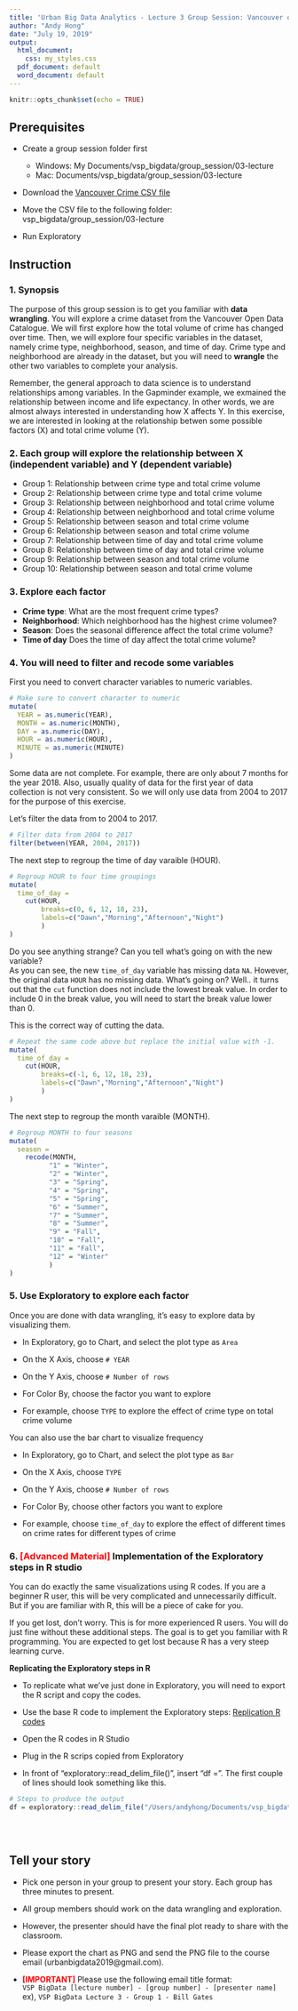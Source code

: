 ```yaml
---
title: 'Urban Big Data Analytics - Lecture 3 Group Session: Vancouver open data'
author: "Andy Hong"
date: "July 19, 2019"
output:
  html_document:
    css: my_styles.css
  pdf_document: default
  word_document: default
---
```



```r
knitr::opts_chunk$set(echo = TRUE)

```

## Prerequisites

* Create a group session folder first
  * Windows: My Documents/vsp_bigdata/group_session/03-lecture
  * Mac: Documents/vsp_bigdata/group_session/03-lecture

* Download the <a href="http://urbanbigdata.github.io/03-lecture-data_wrangling/group-session/vancouver_crime_2003-2018.csv" download> Vancouver Crime CSV file </a>

* Move the CSV file to the following folder: vsp_bigdata/group_session/03-lecture

* Run Exploratory



## Instruction

### 1. Synopsis
The purpose of this group session is to get you familiar with **data wrangling**. You will explore a crime dataset from the Vancouver Open Data Catalogue. We will first explore how the total volume of crime has changed over time. Then, we will explore four specific variables in the dataset, namely crime type, neighborhood, season, and time of day. Crime type and neighborhood are already in the dataset, but you will need to **wrangle** the other two variables to complete your analysis. <br>

Remember, the general approach to data science is to understand relationships among variables. In the Gapminder example, we exmained the relationship between income and life expectancy. In other words, we are almost always interested in understanding how X affects Y. In this exercise, we are interested in looking at the relationship betwen some possible factors (X) and total crime volume (Y). 

### 2. Each group will explore the relationship between X (independent variable) and Y (dependent variable)

 + Group 1: Relationship between crime type and total crime volume
 + Group 2: Relationship between crime type and total crime volume
 + Group 3: Relationship between neighborhood and total crime volume
 + Group 4: Relationship between neighborhood and total crime volume
 + Group 5: Relationship between season and total crime volume
 + Group 6: Relationship between season and total crime volume
 + Group 7: Relationship between time of day and total crime volume
 + Group 8: Relationship between time of day and total crime volume
 + Group 9: Relationship between season and total crime volume
 + Group 10: Relationship between season and total crime volume
 
### 3. Explore each factor
 + **Crime type**: What are the most frequent crime types?  
 + **Neighborhood**: Which neighborhood has the highest crime volumee?
 + **Season**: Does the seasonal difference affect the total crime volume?
 + **Time of day** Does the time of day affect the total crime volume?

### 4. You will need to filter and recode some variables

First you need to convert character variables to numeric variables.

```r

# Make sure to convert character to numeric
mutate(
  YEAR = as.numeric(YEAR),
  MONTH = as.numeric(MONTH),
  DAY = as.numeric(DAY),
  HOUR = as.numeric(HOUR),
  MINUTE = as.numeric(MINUTE)
)

```

Some data are not complete. For example, there are only about 7 months for the year 2018. Also, usually quality of data for the first year of data collection is not very consistent. So we will only use data from 2004 to 2017 for the purpose of this exercise.

Let's filter the data from to 2004 to 2017.
```r

# Filter data from 2004 to 2017
filter(between(YEAR, 2004, 2017))

```


The next step to regroup the time of day varaible (HOUR).
```r

# Regroup HOUR to four time groupings
mutate(
  time_of_day = 
    cut(HOUR, 
        breaks=c(0, 6, 12, 18, 23), 
        labels=c("Dawn","Morning","Afternoon","Night")
        )
)

```

Do you see anything strange? Can you tell what's going on with the new variable?<br>
As you can see, the new `time_of_day` variable has missing data `NA`. However, the original data `HOUR` has no missing data. What's going on? Well.. it turns out that the `cut` function does not include the lowest break value. In order to include 0 in the break value, you will need to start the break value lower than 0.

This is the correct way of cutting the data.
```r

# Repeat the same code above but replace the initial value with -1.
mutate(
  time_of_day = 
    cut(HOUR, 
        breaks=c(-1, 6, 12, 18, 23), 
        labels=c("Dawn","Morning","Afternoon","Night")
        )
)

```


The next step to regroup the month varaible (MONTH).

```r

# Regroup MONTH to four seasons
mutate(
  season = 
    recode(MONTH, 
          "1" = "Winter",
          "2" = "Winter",
          "3" = "Spring",
          "4" = "Spring",
          "5" = "Spring",
          "6" = "Summer",
          "7" = "Summer",
          "8" = "Summer",
          "9" = "Fall",
          "10" = "Fall",
          "11" = "Fall",
          "12" = "Winter"
          )
)

```

### 5. Use Exploratory to explore each factor

Once you are done with data wrangling, it's easy to explore data by visualizing them.

 + In Exploratory, go to Chart, and select the plot type as `Area`
 
 + On the X Axis, choose `# YEAR`
 
 + On the Y Axis, choose `# Number of rows`
 
 + For Color By, choose the factor you want to explore 
 
 + For example, choose `TYPE` to explore the effect of crime type on total crime volume


You can also use the bar chart to visualize frequency

 + In Exploratory, go to Chart, and select the plot type as `Bar`
 
 + On the X Axis, choose `TYPE`
 
 + On the Y Axis, choose `# Number of rows`
 
 + For Color By, choose other factors you want to explore 
 
 + For example, choose `time_of_day` to explore the effect of different times on crime rates for different types of crime

### 6. <font color="red">[Advanced Material]</font> Implementation of the Exploratory steps in R studio

You can do exactly the same visualizations using R codes. If you are a beginner R user, this will be very complicated and unnecessarily difficult. But if you are familiar with R, this will be a piece of cake for you. 

If you get lost, don't worry. This is for more experienced R users. You will do just fine without these additional steps. The goal is to get you familiar with R programming. You are expected to get lost because R has a very steep learning curve. 

**Replicating the Exploratory steps in R**

+ To replicate what we've just done in Exploratory, you will need to export the R script and copy the codes.

+ Use the base R code to implement the Exploratory steps: <a href="https://urbanbigdata.github.io/03-lecture-data_wrangling/group-session/GroupSession_03.R" target="_blank">Replication R codes</a>

+ Open the R codes in R Studio

+ Plug in the R scrips copied from Exploratory

+ In front of "exploratory::read_delim_file()", insert "df = ". The first couple of lines should look something like this.

```r

# Steps to produce the output
df = exploratory::read_delim_file("/Users/andyhong/Documents/vsp_bigdata/group_session/03-lecture/vancouver_crime_2003-2018.csv" , ",", quote = "\"", skip = 0 , col_names = TRUE , na = c('','NA') , locale=readr::locale(encoding = "UTF-8", decimal_mark = "."), trim_ws = TRUE , progress = FALSE) 
  
```

<br>
 
## Tell your story

 + Pick one person in your group to present your story. Each group has three minutes to present.
 
 + All group members should work on the data wrangling and exploration.
 
 + However, the presenter should have the final plot ready to share with the classroom.
 
 + Please export the chart as PNG and send the PNG file to the course email (urbanbigdata2019@gmail.com). 

 + <font color="red"><b>[IMPORTANT]</b></font> Please use the following email title format: <br>
 `VSP BigData [lecture number] - [group number] - [presenter name]` <br>
 ex), `VSP BigData Lecture 3 - Group 1 - Bill Gates` <br>
 
<br><br><br>
 

  




 
 




